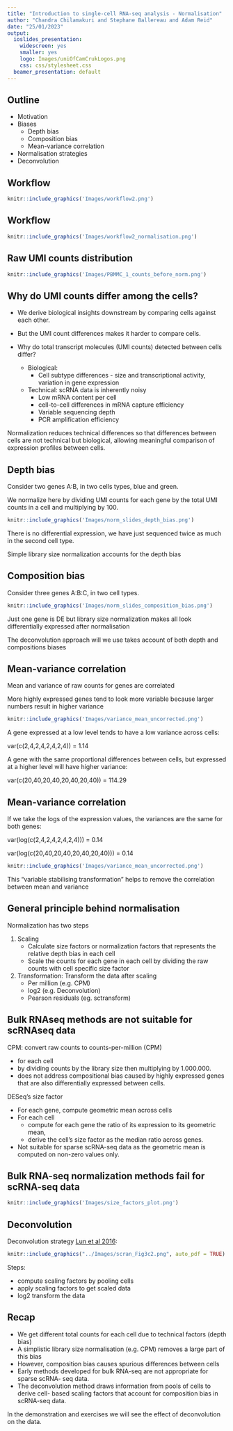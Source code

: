 ```yaml
---
title: "Introduction to single-cell RNA-seq analysis - Normalisation"
author: "Chandra Chilamakuri and Stephane Ballereau and Adam Reid"
date: "25/01/2023"
output:
  ioslides_presentation:
    widescreen: yes
    smaller: yes
    logo: Images/uniOfCamCrukLogos.png
    css: css/stylesheet.css
  beamer_presentation: default
---
```


## Outline

* Motivation
* Biases
    * Depth bias
    * Composition bias
    * Mean-variance correlation
* Normalisation strategies
* Deconvolution

## Workflow

```r
knitr::include_graphics('Images/workflow2.png')
```

## Workflow

```r
knitr::include_graphics('Images/workflow2_normalisation.png')
```

## Raw UMI counts distribution

```r
knitr::include_graphics('Images/PBMMC_1_counts_before_norm.png')
```

## Why do UMI counts differ among the cells?

* We derive biological insights downstream by comparing cells against each other.
* But the UMI count differences makes it harder to compare cells.

* Why do total transcript molecules (UMI counts) detected between cells differ?
  * Biological:
    * Cell subtype differences - size and transcriptional activity, variation in gene expression
  * Technical: scRNA data is inherently noisy
    * Low mRNA content per cell
    * cell-to-cell differences in mRNA capture efficiency
    * Variable sequencing depth
    * PCR amplification efficiency

Normalization reduces technical differences
so that differences between cells are not technical but biological,
allowing meaningful comparison of expression profiles between cells.

## Depth bias

Consider two genes A:B, in two cells types, blue and green.

We normalize here by dividing UMI counts for each gene by the total UMI counts in a cell and multiplying by 100. 

```r
knitr::include_graphics('Images/norm_slides_depth_bias.png')
```

There is no differential expression, we have just sequenced twice as much in the second cell type.

Simple library size normalization accounts for the depth bias

## Composition bias

Consider three genes A:B:C, in two cell types.

```r
knitr::include_graphics('Images/norm_slides_composition_bias.png')
```

Just one gene is DE but library size normalization makes all look differentially expressed after normalisation

The deconvolution approach will we use takes account of both depth and compositions biases

## Mean-variance correlation

Mean and variance of raw counts for genes are correlated

More highly expressed genes tend to look more variable because larger numbers result in higher variance

```r
knitr::include_graphics('Images/variance_mean_uncorrected.png')
```

A gene expressed at a low level tends to have a low variance across cells:

var(c(2,4,2,4,2,4,2,4)) = 1.14

A gene with the same proportional differences between cells, but expressed at a higher level will have higher variance:

var(c(20,40,20,40,20,40,20,40)) = 114.29

## Mean-variance correlation

If we take the logs of the expression values, the variances are the same for both genes:

var(log(c(2,4,2,4,2,4,2,4))) = 0.14 

var(log(c(20,40,20,40,20,40,20,40))) = 0.14

```r
knitr::include_graphics('Images/variance_mean_uncorrected.png')
```

This "variable stabilising transformation" helps to remove the correlation between mean and variance

## General principle behind normalisation

Normalization has two steps

1. Scaling
    * Calculate size factors or normalization factors that represents the relative depth bias in each cell
    * Scale the counts for each gene in each cell by dividing the raw counts with cell specific size factor
  
2. Transformation: Transform the data after scaling
    * Per million (e.g. CPM)
    * log2 (e.g. Deconvolution)
    * Pearson residuals (eg. sctransform)

## Bulk RNAseq methods are not suitable for scRNAseq data

CPM: convert raw counts to counts-per-million (CPM)

* for each cell
* by dividing counts by the library size then multiplying by 1.000.000.
* does not address compositional bias caused by highly expressed genes that are also differentially expressed between cells.

DESeq’s size factor

* For each gene, compute geometric mean across cells
* For each cell
    * compute for each gene the ratio of its expression to its geometric mean,
    * derive the cell’s size factor as the median ratio across genes.
* Not suitable for sparse scRNA-seq data as the geometric mean is computed on non-zero values only.
  
## Bulk RNA-seq normalization methods fail for scRNA-seq data

```r
knitr::include_graphics('Images/size_factors_plot.png')
```

## Deconvolution

Deconvolution strategy [Lun et al 2016](https://genomebiology.biomedcentral.com/articles/10.1186/s13059-016-0947-7/):

```r
knitr::include_graphics("../Images/scran_Fig3c2.png", auto_pdf = TRUE)
```

Steps:

* compute scaling factors by pooling cells
* apply scaling factors to get scaled data
* log2 transform the data

## Recap

* We get different total counts for each cell due to technical factors (depth bias)
* A simplistic library size normalisation (e.g. CPM) removes a large part of this bias
* However, composition bias causes spurious differences between cells
* Early methods developed for bulk RNA-seq are not appropriate for sparse scRNA- seq data.
* The deconvolution method draws information from pools of cells to derive cell- based scaling factors that account for composition bias in scRNA-seq data.

In the demonstration and exercises we will see the effect of deconvolution on the data.

